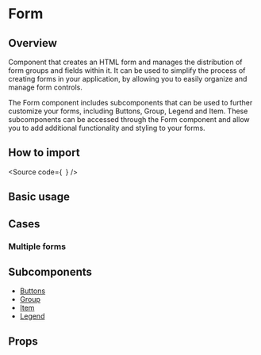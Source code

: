 

<Meta of={Stories} />

# Form

## Overview

Component that creates an HTML form and manages the distribution of form groups and fields within it.
It can be used to simplify the process of creating forms in your application, by allowing you to easily organize and manage form controls.

The Form component includes subcomponents that can be used to further customize your forms, including Buttons, Group, Legend and Item.
These subcomponents can be accessed through the Form component and allow you to add additional functionality and styling to your forms.

## How to import

<Source
  code={`
`}
/>

## Basic usage

<Canvas of={Stories.Base} />

## Cases

### Multiple forms

<Canvas of={CaseStories.MultipleForms} />

## Subcomponents

- [Buttons](?path=/story/components-core-form-form-subcomponents--docs#buttons)
- [Group](?path=/story/components-core-form-form-subcomponents--docs#group)
- [Item](?path=/story/components-core-form-form-subcomponents--docs#item)
- [Legend](?path=/story/components-core-form-form-subcomponents--docs#legend)

## Props

<ArgTypes of={Stories} />

